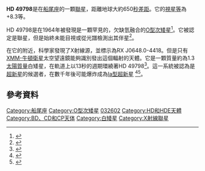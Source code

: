 {{Starbox begin
|name= HD 49798
}}
{{Starbox observe
| epoch    = J2000
| ra       = {{RA|06|48|04.69996}}<ref name=hipparcos>{{cite journal|bibcode=2007A&A...474..653V|title=Validation of the new Hipparcos reduction|journal=Astronomy and Astrophysics|volume=474|issue=2|pages=653|author1=Van Leeuwen|first1=F.|year=2007|doi=10.1051/0004-6361:20078357|arxiv = 0708.1752 }}</ref>
| dec      = {{DEC|−44|18|58.4377}}<ref name=hipparcos/>
| constell= [[船尾座|船尾座]]
| appmag_v = 8.287<ref name=landolt>{{cite journal|bibcode=2007AJ....133..768L|arxiv=0704.3030|title=Optical Multicolor Photometry of Spectrophotometric Standard Stars|journal=The Astronomical Journal|volume=133|issue=3|pages=768|author1=Landolt|first1=Arlo U.|last2=Uomoto|first2=Alan K.|year=2007|doi=10.1086/510485}}</ref>
}}
{{Starbox character
| class    = sdO6p
| b-v      = −0.270<ref name=landolt/>
| u-b      = −1.259<ref name=landolt/>
| variable = [[X射線聯星#高质量X射线聯星|高質量X射線聯星]]（HMXB）<ref name=mereghetti/>
}}
{{Starbox astrometry
| radial_v = 12.10<ref>{{cite journal|bibcode=2004A&A...424..727P|title=SB9: The ninth catalogue of spectroscopic binary orbits|journal=Astronomy and Astrophysics|volume=424|issue=2|pages=727|author1=Pourbaix|first1=D.|last2=Tokovinin|first2=A. A.|last3=Batten|first3=A. H.|last4=Fekel|first4=F. C.|last5=Hartkopf|first5=W. I.|last6=Levato|first6=H.|last7=Morrell|first7=N. I.|last8=Torres|first8=G.|last9=Udry|first9=S.|year=2004|doi=10.1051/0004-6361:20041213|arxiv = astro-ph/0406573 }}</ref>
| prop_mo_ra  = −4.73<ref name=hipparcos/>
| prop_mo_dec = 5.39<ref name=hipparcos/>
| parallax = 1.20
| p_error  = 0.50
| parallax_footnote = <ref name=hipparcos/>
| dist_pc = 650<ref name=mereghetti>{{cite journal|bibcode=2013A&A...553A..46M|arxiv=1304.1653|title=X-ray emission from the luminous O-type subdwarf HD 49798 and its compact companion|journal=Astronomy & Astrophysics|volume=553|pages=A46|author1=Mereghetti|first1=S.|last2=La Palombara|first2=N.|last3=Tiengo|first3=A.|last4=Sartore|first4=N.|last5=Esposito|first5=P.|last6=Israel|first6=G. L.|last7=Stella|first7=L.|year=2013|doi=10.1051/0004-6361/201321271}}</ref>
| absmag_v = 
}}
{{Starbox orbit
| reference = <ref name=mereghetti/>
| period_unitless = 1.55天
| eccentricity = 0.0
| inclination = 82
}}
{{Starbox detail
| component1 = sdO5.5<ref>{{cite journal|bibcode=2009Sci...325.1222M|arxiv=1003.0997|title=An Ultramassive, Fast-Spinning White Dwarf in a Peculiar Binary System|journal=Science|volume=325|issue=5945|pages=1222|author1=Mereghetti|first1=S.|last2=Tiengo|first2=A.|last3=Esposito|first3=P.|last4=La Palombara|first4=N.|last5=Israel|first5=G. L.|last6=Stella|first6=L.|year=2009|doi=10.1126/science.1176252|pmid=19729650}}</ref>
| mass     = 1.50<ref name=mereghetti/>
| radius = 1.45<ref name=kudritzki/>
| luminosity = 3,943<ref name=kudritzki>{{cite journal|bibcode=1978A&A....70..653K|title=Non-LTE analysis of subluminous O-star. The hydrogen-deficient subdwarf O-binary HD 49798|journal=Astronomy and Astrophysics|volume=70|pages=653|author1=Kudritzki|first1=R. P.|last2=Simon|first2=K. P.|year=1978}}</ref>
| temperature = 47,500<ref name=kudritzki/>
| gravity  = 4.25<ref name=kudritzki/>
| metal_fe =
| rotational_velocity = 
| component2 = WD
| mass2 = 1.28<ref name=mereghetti/>
| age_myr2 = 
}}
{{Starbox catalog
| names = [[HD天體|HD]] 49798, [[HR天體|HR]] 6978, [[Cordoba_Durchmusterung|CD]]−44°2920, [[Smithsonian_Astrophysical_Observatory_Star_Catalog|SAO]] 218207, [[HIP天體|HIP]] 32602, [[AAVSO|AAVSO]] 0645-44
}}
{{Starbox reference
| Simbad=HD+49798
}}
{{Starbox end}}

'''HD 49798'''是在[[船尾座|船尾座]]的一顆[[聯星|聯星]]，距離地球大約650[[秒差距|秒差距]]。它的[[視星等|視星等]]為 +8.3等。

HD 49798是在1964年被發現是一顆罕見的，欠缺氫融合的[[O型次矮星|O型次矮星]]<ref name=jaschek>{{cite journal|bibcode=1963PASP...75..365J|title=HD 49798, a New O-Type Subdwarf|journal=Publications of the Astronomical Society of the Pacific|volume=75|pages=365|author1=Jaschek|first1=Mercedes|last2=Jaschek|first2=Carlos|year=1963|doi=10.1086/127968}}</ref>。它被認定是聯星，但是始終未能目視或從光譜檢測出其伴星<ref>{{cite journal|bibcode=1970MNRAS.150..215T|title=The spectroscopic orbit of the O-type subdwarf HD 49798|url=https://archive.org/details/sim_monthly-notices-of-the-royal-astronomical-society_1970_150_2/page/215|journal=Monthly Notices of the Royal Astronomical Society|volume=150|issue=2|pages=215|author1=Thackeray|first1=A. D.|year=1970|doi=10.1093/mnras/150.2.215}}</ref>。
  
在它的附近，科學家發現了X射線源，並標示為RX J0648.0-4418。但是只有[[XMM-牛頓衛星|XMM-牛頓衛星]]太空望遠鏡能夠識別發出這個輻射的天體。它是一顆質量約為1.3[[太陽質量|太陽質量]]白矮星，在軌道上以13秒的週期環繞著HD 49798<ref>{{cite journal|bibcode=1997A&A...317..815B|title=The nature of the bright subdwarf HD 49798 and its X-ray pulsating companion|url=https://archive.org/details/sim_astronomy-and-astrophysics_1997-01_317_3/page/815|journal=Astronomy and Astrophysics|volume=317|pages=815|author1=Bisscheroux|first1=B. C.|last2=Pols|first2=O. R.|last3=Kahabka|first3=P.|last4=Belloni|first4=T.|last5=Van Den Heuvel|first5=E. P. J.|year=1997}}</ref>。這一系統被認為是[[超新星|超新星]]的候選者，在數千年後可能爆炸成為[[Ia型超新星|Ia型超新星]] <ref>{{cite journal|bibcode=2012NewAR..56..122W|arxiv=1204.1155|title=Progenitors of type Ia supernovae|journal=New Astronomy Reviews|volume=56|issue=4|pages=122|author1=Wang|first1=Bo|last2=Han|first2=Zhanwen|year=2012|doi=10.1016/j.newar.2012.04.001}}</ref><ref name=liu>{{cite journal|bibcode=2015RAA....15.1813L|arxiv=1504.01461|title=Is the X-ray pulsating companion of HD 49798 a possible type Ia supernova progenitor?|journal=Research in Astronomy and Astrophysics|volume=15|issue=11|pages=1813|author1=Liu|first1=Dong-Dong|last2=Zhou|first2=Wei-Hong|last3=Wu|first3=Cheng-Yuan|last4=Wang|first4=Bo|year=2015|doi=10.1088/1674-4527/15/11/004}}</ref>。

== 參考資料 ==
{{reflist}}

{{Stars of Puppis}}
[[Category:船尾座|Category:船尾座]]
[[Category:O型次矮星|Category:O型次矮星]]
[[Category:HIP天體|032602]]
[[Category:HD和HDE天體|Category:HD和HDE天體]]
[[Category:BD、CD和CP天体|Category:BD、CD和CP天体]]
[[Category:白矮星|Category:白矮星]]
[[Category:X射線聯星|Category:X射線聯星]]